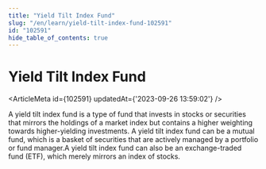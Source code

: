 ```yaml
---
title: "Yield Tilt Index Fund"
slug: "/en/learn/yield-tilt-index-fund-102591"
id: "102591"
hide_table_of_contents: true
---
```



# Yield Tilt Index Fund

<ArticleMeta id={102591} updatedAt={'2023-09-26 13:59:02'} />
<div className='border-solid border-b border-t-0 my-4 border-[var(--ifm-color-gray-300)]' />

A yield tilt index fund is a type of fund that invests in stocks or securities that mirrors the holdings of a market index but contains a higher weighting towards higher-yielding investments. A yield tilt index fund can be a mutual fund, which is a basket of securities that are actively managed by a portfolio or fund manager.A yield tilt index fund can also be an exchange-traded fund (ETF), which merely mirrors an index of stocks.
